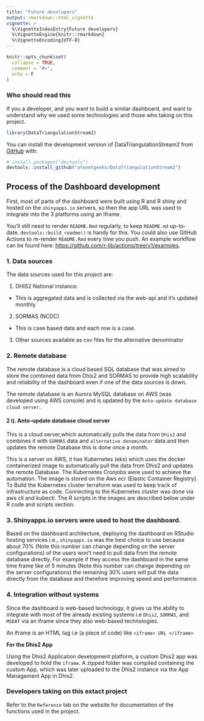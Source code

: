 ```yaml
---
title: "Future developers"
output: rmarkdown::html_vignette
vignette: >
  %\VignetteIndexEntry{Future developers}
  %\VignetteEngine{knitr::rmarkdown}
  %\VignetteEncoding{UTF-8}
---
```


```r
knitr::opts_chunk$set(
  collapse = TRUE,
  comment = "#>",
  echo = F
)


```


### Who should read this

If you a developer, and you want to build a similar dashboard, and want to understand why we used some technologies and those who taking on this project.


```r
library(DataTriangulationStream2)
```


You can install the development version of DataTriangulationStream2 from [GitHub](https://github.com/) with:

``` r
# install.packages("devtools")
devtools::install_github("afenetgeeks/DataTriangulationStream2")
```


## Process of the Dashboard development 

First, most of parts of the dashboard were built using R and R shiny and hosted on the `shinyapps.io` servers, so then the app URL was used to integrate into the 3 platforms using an iframe.


You'll still need to render `README.Rmd` regularly, to keep `README.md` up-to-date. `devtools::build_readme()` is handy for this. You could also use GitHub Actions to re-render `README.Rmd` every time you push. An example workflow can be found here: <https://github.com/r-lib/actions/tree/v1/examples>.


### 1.	Data sources

The data sources used for this project are:

1.	DHIS2 National instance: 

- This is aggregated data and is collected via the web-api and it's updated monthly


2.	SORMAS (NCDC)

- This is case based data and each row is a case.

3.	Other sources available as csv files for the alternative denominator 


### 2.	Remote database 

The remote database is a cloud based SQL database that was aimed to store the combined data from Dhis2 and SORMAS to provide high scalability and reliability of the dashboard even if one of the data sources is down.

The remote database is an Aurora MySQL database on AWS (was developed using AWS console) and is updated by the `Anto-update database cloud server`. 

#### 2 i). Anto-update database cloud server 

This is a cloud server,which automatically pulls the data from `Dhis2` and combines it with `SORMAS` data and `alternative denominator` data and then updates the remote Database this is done once a month.

This is a server on AWS, it has Kubernetes (eks) which uses the docker containerized image to automatically pull the data from Dhis2 and updates the remote Database.
The Kubernetes Cronjobs were used to achieve the automation. The image is stored on the Aws ecr (Elastic Container Registry). 
To Build the Kubernetes cluster terraform was used to keep track of infrastructure as code.
Connecting to the Kubernetes cluster was done via aws cli and kubectl. 
The R scripts in the images are described below under R code and scripts section.


### 3. Shinyapps.io servers were used to host the dashboard.

Based on the dashboard architecture, deploying the dashboard on RStudio hosting services i.e., `shinyapps.io` was the best choice to use because about 70% (Note this number can change depending on the server configurations) of the users won’t need to pull data from the remote database directly, For example if they access the dashboard in the same time frame like of 5 minutes (Note this number can change depending on the server configurations) the remaining 30% users will pull the data directly from the database and therefore improving speed and performance.


### 4.	Integration without systems 

Since the dashboard is web-based technology, it gives us the ability to integrate with most of the already existing systems i.e `Dhis2`, `SORMAS`, and `MSDAT`  via an iframe since they also web-based technologies.

An iframe is an HTML tag i.e (a piece of code) like `<iframe> URL </iframe>`

**For the Dhis2 App**

Using the Dhis2 Application development platform, a custom Dhis2 app was developed to hold the `iframe`. A zipped folder was compiled containing the custom App, which was later uploaded to the Dhis2 instance via the App Management App in Dhis2.

### Developers taking on this extact project

Refer to the `Reference` tab on the website for documentation of the functions used in the project.


